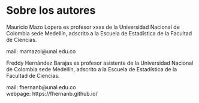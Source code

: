 # Sobre los autores {-}

Mauricio Mazo Lopera es profesor xxxx de la Universidad Nacional de Colombia sede Medellín, adscrito a la Escuela de Estadística de la Facultad de Ciencias.

mail: mamazol@unal.edu.co 


\vspace{1cm}

Freddy Hernández Barajas es profesor asistente de la Universidad Nacional de Colombia sede Medellín, adscrito a la Escuela de Estadística de la Facultad de Ciencias.

mail: fhernanb@unal.edu.co  
webpage: https://fhernanb.github.io/

